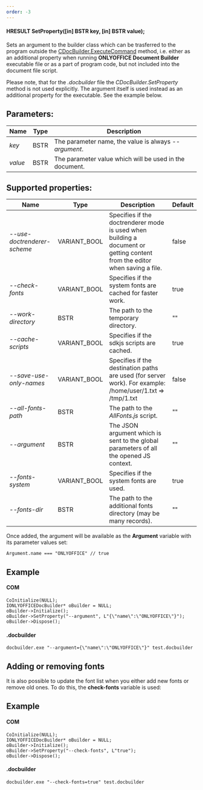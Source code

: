 ```yaml
---
order: -3
---
```

#### HRESULT SetProperty(\[in] BSTR key, \[in] BSTR value);

Sets an argument to the builder class which can be trasferred to the program outside the [CDocBuilder.ExecuteCommand](/docbuilder/integrationapi/com/cdocbuilder/executecommand) method, i.e. either as an additional property when running **ONLYOFFICE Document Builder** executable file or as a part of program code, but not included into the document file script.

Please note, that for the *.docbuilder* file the *CDocBuilder.SetProperty* method is not used explicitly. The argument itself is used instead as an additional property for the executable. See the example below.

## Parameters:

| Name    | Type | Description                                             |
| ------- | ---- | ------------------------------------------------------- |
| *key*   | BSTR | The parameter name, the value is always *--argument*.   |
| *value* | BSTR | The parameter value which will be used in the document. |

## Supported properties:

| Name                        | Type          | Description                                                                                                                | Default |
| --------------------------- | ------------- | -------------------------------------------------------------------------------------------------------------------------- | ------- |
| *--use-doctrenderer-scheme* | VARIANT\_BOOL | Specifies if the doctrenderer mode is used when building a document or getting content from the editor when saving a file. | false   |
| *--check-fonts*             | VARIANT\_BOOL | Specifies if the system fonts are cached for faster work.                                                                  | true    |
| *--work-directory*          | BSTR          | The path to the temporary directory.                                                                                       | ""      |
| *--cache-scripts*           | VARIANT\_BOOL | Specifies if the sdkjs scripts are cached.                                                                                 | true    |
| *--save-use-only-names*     | VARIANT\_BOOL | Specifies if the destination paths are used (for server work). For example: /home/user/1.txt => /tmp/1.txt                 | false   |
| *--all-fonts-path*          | BSTR          | The path to the *AllFonts.js* script.                                                                                      | ""      |
| *--argument*                | BSTR          | The JSON argument which is sent to the global parameters of all the opened JS context.                                     | ""      |
| *--fonts-system*            | VARIANT\_BOOL | Specifies if the system fonts are used.                                                                                    | true    |
| *--fonts-dir*               | BSTR          | The path to the additional fonts directory (may be many records).                                                          | ""      |

Once added, the argument will be available as the **Argument** variable with its parameter values set:

```
Argument.name === "ONLYOFFICE" // true
```

## Example

#### COM

```
CoInitialize(NULL);
IONLYOFFICEDocBuilder* oBuilder = NULL;
oBuilder->Initialize();
oBuilder->SetProperty("--argument", L"{\"name\":\"ONLYOFFICE\"}");
oBuilder->Dispose();
```

#### .docbuilder

```
docbuilder.exe "--argument={\"name\":\"ONLYOFFICE\"}" test.docbuilder
```

## Adding or removing fonts

It is also possible to update the font list when you either add new fonts or remove old ones. To do this, the **check-fonts** variable is used:

## Example

#### COM

```
CoInitialize(NULL);
IONLYOFFICEDocBuilder* oBuilder = NULL;
oBuilder->Initialize();
oBuilder->SetProperty("--check-fonts", L"true");
oBuilder->Dispose();
```

#### .docbuilder

```
docbuilder.exe "--check-fonts=true" test.docbuilder
```
